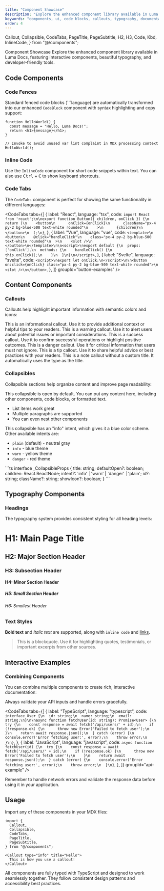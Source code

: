 ```yaml
---
title: "Component Showcase"
description: "Explore the enhanced component library available in Luma Docs, including code blocks, callouts, collapsibles, and more."
keywords: "components, ui, code blocks, callouts, typography, documentation"
order: 4
---
```


  Callout,
  Collapsible,
  CodeTabs,
  PageTitle,
  PageSubtitle,
  H2,
  H3,
  Code,
  Kbd,
  InlineCode,
} from "@/components";

<PageTitle id="component-showcase">Component Showcase</PageTitle>
<PageSubtitle>
  Explore the enhanced component library available in Luma Docs, featuring
  interactive components, beautiful typography, and developer-friendly tools.
</PageSubtitle>

## Code Components

### Code Fences

Standard fenced code blocks (```language) are automatically transformed into our enhanced `CodeBlock` component with syntax highlighting and copy support:

```tsx
function HelloWorld() {
  const message = "Hello, Luma Docs!";
  return <h1>{message}</h1>;
}

// Invoke to avoid unused var lint complaint in MDX processing context
HelloWorld();
```

### Inline Code

Use the <Code>InlineCode</Code> component for short code snippets within text. You can also use <Kbd>Ctrl</Kbd> + <Kbd>C</Kbd> to show keyboard shortcuts.

### Code Tabs

The `CodeTabs` component is perfect for showing the same functionality in different languages:

<CodeTabs
  tabs={[
    {
      label: "React",
      language: "tsx",
      code: `import React from 'react';\n\nexport function Button({ children, onClick }) {\n  return (\n    <button\n      onClick={onClick}\n      className="px-4 py-2 bg-blue-500 text-white rounded"\n    >\n      {children}\n    </button>\n  );\n}`,
    },
    {
      label: "Vue",
      language: "vue",
      code: `<template>\n  <button\n    @click="handleClick"\n    class="px-4 py-2 bg-blue-500 text-white rounded"\n  >\n    <slot />\n  </button>\n</template>\n\n<script>\nexport default {\n  props: ['onClick'],\n  methods: {\n    handleClick() {\n      this.onClick();\n    }\n  }\n}\n</script>`,
    },
    {
      label: "Svelte",
      language: "svelte",
      code: `<script>\nexport let onClick;\n</script>\n\n<button on:click={onClick} class="px-4 py-2 bg-blue-500 text-white rounded">\n  <slot />\n</button>`,
    },
  ]}
  groupId="button-examples"
/>

## Content Components

### Callouts

Callouts help highlight important information with semantic colors and icons:

<Callout type="info" title="Information">
  This is an informational callout. Use it to provide additional context or
  helpful tips to your readers.
</Callout>

<Callout type="warning" title="Warning">
  This is a warning callout. Use it to alert users about potential issues or
  important considerations.
</Callout>

<Callout type="success" title="Success">
  This is a success callout. Use it to confirm successful operations or
  highlight positive outcomes.
</Callout>

<Callout type="danger" title="Important">
  This is a danger callout. Use it for critical information that users must not
  ignore.
</Callout>

<Callout type="tip" title="Pro Tip">
  This is a tip callout. Use it to share helpful advice or best practices with
  your readers.
</Callout>

<Callout type="note">
  This is a note callout without a custom title. It automatically uses the type
  as the title.
</Callout>

### Collapsibles

Collapsible sections help organize content and improve page readability:

<Collapsible title="Basic Usage" defaultOpen>
  This collapsible is open by default. You can put any content here, including
  other components, code blocks, or formatted text.
  <ul>
    <li>List items work great</li>
    <li>Multiple paragraphs are supported</li>
    <li>You can even nest other components</li>
  </ul>
</Collapsible>

<Collapsible title="Advanced Configuration" intent="info">
  This collapsible has an "info" intent, which gives it a blue color scheme.
  Other available intents are:
  <ul>
    <li>
      <code>plain</code> (default) - neutral gray
    </li>
    <li>
      <code>info</code> - blue theme
    </li>
    <li>
      <code>warn</code> - yellow theme
    </li>
    <li>
      <code>danger</code> - red theme
    </li>
  </ul>
</Collapsible>

<Collapsible title="API Reference" intent="warn">
```ts
interface _CollapsibleProps {
  title: string;
  defaultOpen?: boolean;
  children: React.ReactNode;
  intent?: 'info' | 'warn' | 'danger' | 'plain';
  id?: string;
  className?: string;
  showIcon?: boolean;
}
```
</Collapsible>

## Typography Components

### Headings

The typography system provides consistent styling for all heading levels:

# H1: Main Page Title

## H2: Major Section Header

### H3: Subsection Header

#### H4: Minor Section Header

##### H5: Small Section Header

###### H6: Smallest Header

### Text Styles

**Bold text** and _italic text_ are supported, along with `inline code` and [links](#component-showcase).

> This is a blockquote. Use it for highlighting quotes, testimonials, or important excerpts from other sources.

## Interactive Examples

### Combining Components

You can combine multiple components to create rich, interactive documentation:

<Collapsible title="Complete API Example" intent="info" defaultOpen>
  <Callout type="tip" title="Best Practice">
    Always validate your API inputs and handle errors gracefully.
  </Callout>

<CodeTabs
  tabs={[
    {
      label: "TypeScript",
      language: "typescript",
      code: `interface User {\n  id: string;\n  name: string;\n  email: string;\n}\n\nasync function fetchUser(id: string): Promise<User> {\n  try {\n    const response = await fetch('/api/users/' + id);\n    if (!response.ok) {\n      throw new Error('Failed to fetch user');\n    }\n    return await response.json();\n  } catch (error) {\n    console.error('Error fetching user:', error);\n    throw error;\n  }\n}`,
    },
    {
      label: "JavaScript",
      language: "javascript",
      code: `async function fetchUser(id) {\n  try {\n    const response = await fetch('/api/users/' + id);\n    if (!response.ok) {\n      throw new Error('Failed to fetch user');\n    }\n    return await response.json();\n  } catch (error) {\n    console.error('Error fetching user:', error);\n    throw error;\n  }\n}`,
    },
  ]}
  groupId="api-example"
/>

  <Callout type="warning">
    Remember to handle network errors and validate the response data before using it in your application.
  </Callout>
</Collapsible>

## Usage

Import any of these components in your MDX files:

```mdx
import {
  Callout,
  Collapsible,
  CodeTabs,
  PageTitle,
  PageSubtitle,
} from "@/components";

<Callout type="info" title="Hello">
  This is how you use a callout!
</Callout>
```

All components are fully typed with TypeScript and designed to work seamlessly together. They follow consistent design patterns and accessibility best practices.
